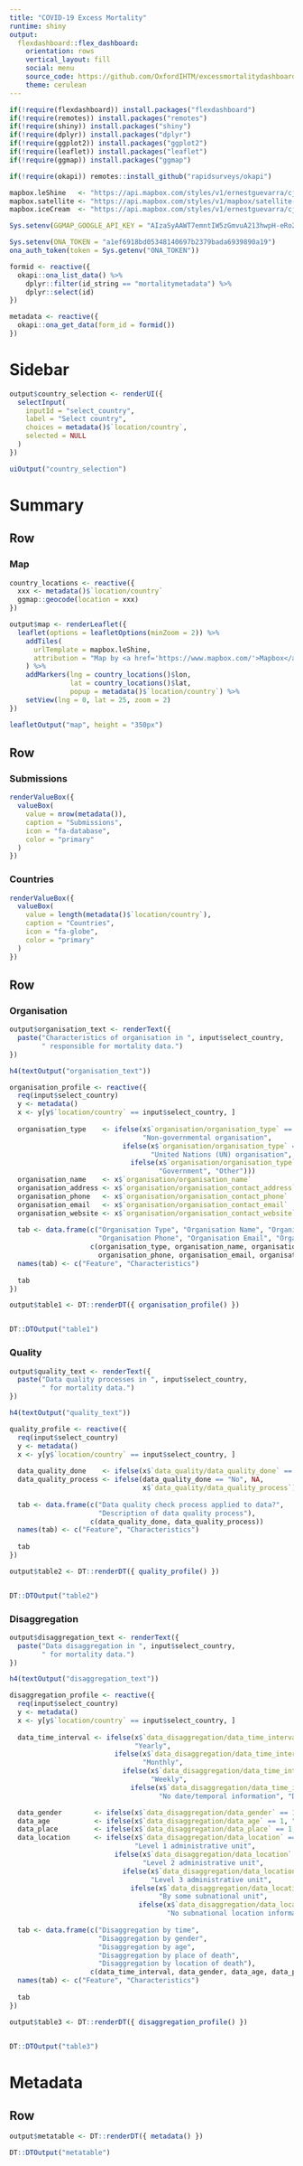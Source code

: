 ```yaml
---
title: "COVID-19 Excess Mortality"
runtime: shiny
output: 
  flexdashboard::flex_dashboard:
    orientation: rows
    vertical_layout: fill
    social: menu
    source_code: https://github.com/OxfordIHTM/excessmortalitydashboard
    theme: cerulean
---
```


```r
if(!require(flexdashboard)) install.packages("flexdashboard")
if(!require(remotes)) install.packages("remotes")
if(!require(shiny)) install.packages("shiny")
if(!require(dplyr)) install.packages("dplyr")
if(!require(ggplot2)) install.packages("ggplot2")
if(!require(leaflet)) install.packages("leaflet")
if(!require(ggmap)) install.packages("ggmap")

if(!require(okapi)) remotes::install_github("rapidsurveys/okapi")

mapbox.leShine   <- "https://api.mapbox.com/styles/v1/ernestguevarra/cjdlr8pvl0xiv2sqvq1evk1pl/tiles/256/{z}/{x}/{y}?access_token=pk.eyJ1IjoiZXJuZXN0Z3VldmFycmEiLCJhIjoiejRRLXlZdyJ9.sqS1zi0rDH5CIzvcn9SXSg"
mapbox.satellite <- "https://api.mapbox.com/styles/v1/mapbox/satellite-streets-v10/tiles/256/{z}/{x}/{y}?access_token=pk.eyJ1IjoiZXJuZXN0Z3VldmFycmEiLCJhIjoiejRRLXlZdyJ9.sqS1zi0rDH5CIzvcn9SXSg"
mapbox.iceCream  <- "https://api.mapbox.com/styles/v1/ernestguevarra/cj81sytkq8z5g2spicbkd4hmx/tiles/256/{z}/{x}/{y}?access_token=pk.eyJ1IjoiZXJuZXN0Z3VldmFycmEiLCJhIjoiejRRLXlZdyJ9.sqS1zi0rDH5CIzvcn9SXSg"

Sys.setenv(GGMAP_GOOGLE_API_KEY = "AIzaSyAAWT7emntIW5zGmvuA213hwpH-eRo2y8I")

Sys.setenv(ONA_TOKEN = "a1ef6918bd05348140697b2379bada6939890a19")
ona_auth_token(token = Sys.getenv("ONA_TOKEN"))

formid <- reactive({
  okapi::ona_list_data() %>%
    dplyr::filter(id_string == "mortalitymetadata") %>%
    dplyr::select(id)
})

metadata <- reactive({
  okapi::ona_get_data(form_id = formid())
})
```

Sidebar {.sidebar}
================================================================================

```r
output$country_selection <- renderUI({
  selectInput(
    inputId = "select_country",
    label = "Select country",
    choices = metadata()$`location/country`,
    selected = NULL
  )  
})

uiOutput("country_selection")
```

Summary
================================================================================

Row
--------------------------------------------------------------------------------

### Map

```r
country_locations <- reactive({
  xxx <- metadata()$`location/country`
  ggmap::geocode(location = xxx)
})

output$map <- renderLeaflet({
  leaflet(options = leafletOptions(minZoom = 2)) %>%
    addTiles(
      urlTemplate = mapbox.leShine,
      attribution = "Map by <a href='https://www.mapbox.com/'>Mapbox</a>"
    ) %>%
    addMarkers(lng = country_locations()$lon,
               lat = country_locations()$lat,
               popup = metadata()$`location/country`) %>%
    setView(lng = 0, lat = 25, zoom = 2)
})

leafletOutput("map", height = "350px")
```

Row
--------------------------------------------------------------------------------

### Submissions {.value-box}

```r
renderValueBox({
  valueBox(
    value = nrow(metadata()),
    caption = "Submissions",
    icon = "fa-database",
    color = "primary"
  )
})
```

### Countries {.value-box}

```r
renderValueBox({
  valueBox(
    value = length(metadata()$`location/country`),
    caption = "Countries",
    icon = "fa-globe",
    color = "primary"
  )
})
```

Row { .tabset .tabset-fade data-height=1000}
--------------------------------------------------------------------------------

### Organisation

```r
output$organisation_text <- renderText({
  paste("Characteristics of organisation in ", input$select_country,
        " responsible for mortality data.")
})

h4(textOutput("organisation_text"))

organisation_profile <- reactive({
  req(input$select_country)
  y <- metadata()
  x <- y[y$`location/country` == input$select_country, ]
  
  organisation_type    <- ifelse(x$`organisation/organisation_type` == "ngo",
                                 "Non-governmental organisation",
                            ifelse(x$`organisation/organisation_type` == "uno", 
                                   "United Nations (UN) organisation",
                              ifelse(x$`organisation/organisation_type` == "gov",
                                     "Government", "Other")))
  organisation_name    <- x$`organisation/organisation_name`
  organisation_address <- x$`organisation/organisation_contact_address`
  organisation_phone   <- x$`organisation/organisation_contact_phone`
  organisation_email   <- x$`organisation/organisation_contact_email`
  organisation_website <- x$`organisation/organisation_contact_website`
  
  tab <- data.frame(c("Organisation Type", "Organisation Name", "Organisation Address",
                      "Organisation Phone", "Organisation Email", "Organisation Website"),
                    c(organisation_type, organisation_name, organisation_address,
                      organisation_phone, organisation_email, organisation_website))
  names(tab) <- c("Feature", "Characteristics")
  
  tab
})

output$table1 <- DT::renderDT({ organisation_profile() })


DT::DTOutput("table1")
```

### Quality

```r
output$quality_text <- renderText({
  paste("Data quality processes in ", input$select_country,
        " for mortality data.")
})

h4(textOutput("quality_text"))

quality_profile <- reactive({
  req(input$select_country)
  y <- metadata()
  x <- y[y$`location/country` == input$select_country, ]
  
  data_quality_done    <- ifelse(x$`data_quality/data_quality_done` == 1, "Yes", "No")
  data_quality_process <- ifelse(data_quality_done == "No", NA,
                                 x$`data_quality/data_quality_process`)
  
  tab <- data.frame(c("Data quality check process applied to data?", 
                      "Description of data quality process"),
                    c(data_quality_done, data_quality_process))
  names(tab) <- c("Feature", "Characteristics")
  
  tab
})

output$table2 <- DT::renderDT({ quality_profile() })


DT::DTOutput("table2")
```

### Disaggregation

```r
output$disaggregation_text <- renderText({
  paste("Data disaggregation in ", input$select_country,
        " for mortality data.")
})

h4(textOutput("disaggregation_text"))

disaggregation_profile <- reactive({
  req(input$select_country)
  y <- metadata()
  x <- y[y$`location/country` == input$select_country, ]
  
  data_time_interval <- ifelse(x$`data_disaggregation/data_time_interval` == 1, 
                               "Yearly",
                          ifelse(x$`data_disaggregation/data_time_interval` == 2, 
                                 "Monthly",
                            ifelse(x$`data_disaggregation/data_time_interval` == 3, 
                                   "Weekly",
                              ifelse(x$`data_disaggregation/data_time_interval` == 4, 
                                     "No date/temporal information", "Don't know/not sure"))))

  data_gender        <- ifelse(x$`data_disaggregation/data_gender` == 1, "Yes", "No")
  data_age           <- ifelse(x$`data_disaggregation/data_age` == 1, "Yes", "No")
  data_place         <- ifelse(x$`data_disaggregation/data_place` == 1, "Yes", "No")
  data_location      <- ifelse(x$`data_disaggregation/data_location` == 1, 
                               "Level 1 administrative unit",
                          ifelse(x$`data_disaggregation/data_location` == 2,
                                 "Level 2 administrative unit",
                            ifelse(x$`data_disaggregation/data_location` == 3,
                                   "Level 3 administrative unit",
                              ifelse(x$`data_disaggregation/data_location` == 4,
                                     "By some subnational unit",
                                ifelse(x$`data_disaggregation/data_location` == 5,
                                       "No subnational location information", "Don't know/not sure")))))
  
  tab <- data.frame(c("Disaggregation by time", 
                      "Disaggregation by gender",
                      "Disaggregation by age",
                      "Disaggregation by place of death",
                      "Disaggregation by location of death"),
                    c(data_time_interval, data_gender, data_age, data_place, data_location))
  names(tab) <- c("Feature", "Characteristics")
  
  tab
})

output$table3 <- DT::renderDT({ disaggregation_profile() })


DT::DTOutput("table3")
```

Metadata
================================================================================

Row
--------------------------------------------------------------------------------

```r
output$metatable <- DT::renderDT({ metadata() })

DT::DTOutput("metatable")
```

